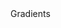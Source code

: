 
<Meta title="Foundations/Gradients" />

<ColorPalette>
  <Typography variant="subtitle1" color={lightTheme.palette.text.primary}>
    Gradients
  </Typography>
  <ColorItem
    title="Gradients Background"
    subtitle="gradientsPalette.background"
    colors={gradientsPalette.background}
  />
  <ColorItem
    title="Gradients Primary"
    subtitle="gradientsPalette.primary"
    colors={gradientsPalette.primary}
  />
  <ColorItem
    title="Gradients Secondary"
    subtitle="gradientsPalette.secondary"
    colors={gradientsPalette.secondary}
  />
  <ColorItem
    title="Gradients Illustrations"
    subtitle="gradientsPalette.illustrations"
    colors={gradientsPalette.illustrations}
  />
  <ColorItem
    title="Gradients Red"
    subtitle="gradientsPalette.red"
    colors={gradientsPalette.red}
  />
</ColorPalette>
